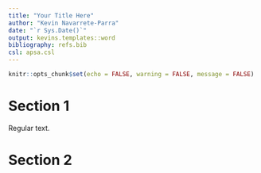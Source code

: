 ```yaml
---
title: "Your Title Here"
author: "Kevin Navarrete-Parra"
date: "`r Sys.Date()`"
output: kevins.templates::word
bibliography: refs.bib
csl: apsa.csl
---
```


```r
knitr::opts_chunk$set(echo = FALSE, warning = FALSE, message = FALSE)
```

# Section 1

Regular text.

# Section 2
